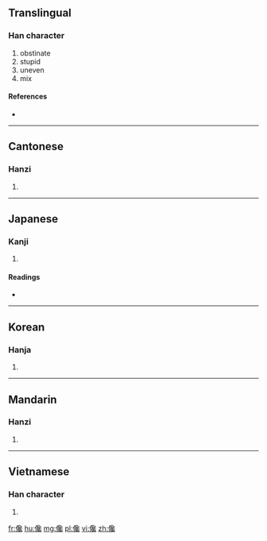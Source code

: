 ==Translingual==

===Han character===
{{Han char|rn=9|rad=人|as=17|sn=19|four=2721<sub>3</sub>|canj=人弓口戈 (ONRI)}}

# obstinate
# stupid
# uneven
# mix

====References====
* {{Han ref|kx=0121.260|dkj=01296|dj=0256.120|hdz=10237.100|uh=5133|ud=20787|bh=C35F|bd=50015}}

----

==Cantonese==

===Hanzi===
{{yue-hanzi|jyut=|y=chaam3}}

# {{defn|lang=yue|sort=人17}}

----

==Japanese==

===Kanji===
{{ja-kanji|grade=|rs=人17}}

# {{defn|lang=ja|sort=人17}}

====Readings====
* {{ja-readings|on=[[さん]] (san), [[ざん]] (zan)|kun=[[ととのはぬ]] (totonohanu), [[はやい]] (hayai), [[わるいさま]] (waruisama)}}

----

==Korean==

===Hanja===
{{ko-hanja|hangeul=참|rv=cham|mr=ch'am}}

# {{defn|lang=ko|sort=人17}}

----

==Mandarin==

===Hanzi===
{{cmn-hanzi|pin=[[chàn]] ([[chan4]]), [[er]] ([[er5]])|wg=ch'an<sup>4</sup>, erh<sup>5</sup>}}

# {{defn|lang=cmn|sort=人17}}

----

==Vietnamese==

===Han character===
{{vi-hantu|[[sàm]], [[sờm]], [[xàm]]|rs=人17}}

# {{defn|lang=vi|sort=人17}}

[[fr:儳]]
[[hu:儳]]
[[mg:儳]]
[[pl:儳]]
[[vi:儳]]
[[zh:儳]]